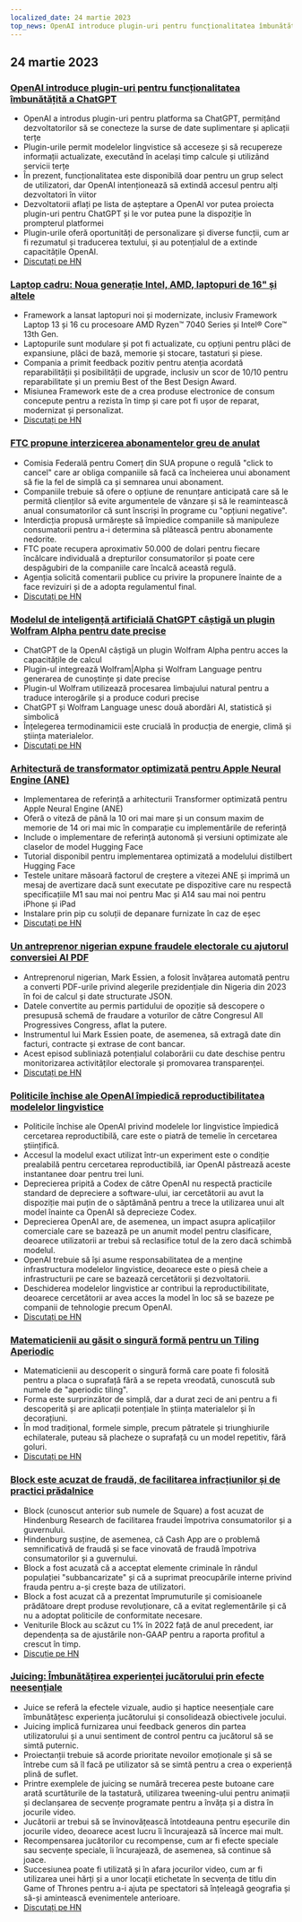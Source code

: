 ```yaml
---
localized_date: 24 martie 2023
top_news: OpenAI introduce plugin-uri pentru funcționalitatea îmbunătățită a ChatGPT
---
```




<CallToAction />

<Steps>

## 24 martie 2023

### [OpenAI introduce plugin-uri pentru funcționalitatea îmbunătățită a ChatGPT](https://openai.com/blog/chatgpt-plugins)

- OpenAI a introdus plugin-uri pentru platforma sa ChatGPT, permițând dezvoltatorilor să se conecteze la surse de date suplimentare și aplicații terțe
- Plugin-urile permit modelelor lingvistice să acceseze și să recupereze informații actualizate, executând în același timp calcule și utilizând servicii terțe
- În prezent, funcționalitatea este disponibilă doar pentru un grup select de utilizatori, dar OpenAI intenționează să extindă accesul pentru alți dezvoltatori în viitor
- Dezvoltatorii aflați pe lista de așteptare a OpenAI vor putea proiecta plugin-uri pentru ChatGPT și le vor putea pune la dispoziție în prompterul platformei
- Plugin-urile oferă oportunități de personalizare și diverse funcții, cum ar fi rezumatul și traducerea textului, și au potențialul de a extinde capacitățile OpenAI.
- [Discutați pe HN](http://news.ycombinator.com/item?id=35277677)

### [Laptop cadru: Noua generație Intel, AMD, laptopuri de 16" și altele](https://frame.work/)

- Framework a lansat laptopuri noi și modernizate, inclusiv Framework Laptop 13 și 16 cu procesoare AMD Ryzen™ 7040 Series și Intel® Core™ 13th Gen.
- Laptopurile sunt modulare și pot fi actualizate, cu opțiuni pentru plăci de expansiune, plăci de bază, memorie și stocare, tastaturi și piese.
- Compania a primit feedback pozitiv pentru atenția acordată reparabilității și posibilității de upgrade, inclusiv un scor de 10/10 pentru reparabilitate și un premiu Best of the Best Design Award.
- Misiunea Framework este de a crea produse electronice de consum concepute pentru a rezista în timp și care pot fi ușor de reparat, modernizat și personalizat.
- [Discutați pe HN](http://news.ycombinator.com/item?id=35277660)

### [FTC propune interzicerea abonamentelor greu de anulat](https://www.theverge.com/2023/3/23/23652373/ftc-click-to-cancel-subscription-service-dark-patterns-ban)

- Comisia Federală pentru Comerț din SUA propune o regulă "click to cancel" care ar obliga companiile să facă ca încheierea unui abonament să fie la fel de simplă ca și semnarea unui abonament.
- Companiile trebuie să ofere o opțiune de renunțare anticipată care să le permită clienților să evite argumentele de vânzare și să le reamintească anual consumatorilor că sunt înscriși în programe cu "opțiuni negative".
- Interdicția propusă urmărește să împiedice companiile să manipuleze consumatorii pentru a-i determina să plătească pentru abonamente nedorite.
- FTC poate recupera aproximativ 50.000 de dolari pentru fiecare încălcare individuală a drepturilor consumatorilor și poate cere despăgubiri de la companiile care încalcă această regulă.
- Agenția solicită comentarii publice cu privire la propunere înainte de a face revizuiri și de a adopta regulamentul final.
- [Discutați pe HN](http://news.ycombinator.com/item?id=35274519)

### [Modelul de inteligență artificială ChatGPT câștigă un plugin Wolfram Alpha pentru date precise](https://writings.stephenwolfram.com/2023/03/chatgpt-gets-its-wolfram-superpowers/)

- ChatGPT de la OpenAI câștigă un plugin Wolfram Alpha pentru acces la capacitățile de calcul
- Plugin-ul integrează Wolfram|Alpha și Wolfram Language pentru generarea de cunoștințe și date precise
- Plugin-ul Wolfram utilizează procesarea limbajului natural pentru a traduce interogările și a produce coduri precise
- ChatGPT și Wolfram Language unesc două abordări AI, statistică și simbolică
- Înțelegerea termodinamicii este crucială în producția de energie, climă și știința materialelor.
- [Discutați pe HN](http://news.ycombinator.com/item?id=35277925)

### [Arhitectură de transformator optimizată pentru Apple Neural Engine (ANE)](https://github.com/apple/ml-ane-transformers)

- Implementarea de referință a arhitecturii Transformer optimizată pentru Apple Neural Engine (ANE)
- Oferă o viteză de până la 10 ori mai mare și un consum maxim de memorie de 14 ori mai mic în comparație cu implementările de referință
- Include o implementare de referință autonomă și versiuni optimizate ale claselor de model Hugging Face
- Tutorial disponibil pentru implementarea optimizată a modelului distilbert Hugging Face
- Testele unitare măsoară factorul de creștere a vitezei ANE și imprimă un mesaj de avertizare dacă sunt executate pe dispozitive care nu respectă specificațiile M1 sau mai noi pentru Mac și A14 sau mai noi pentru iPhone și iPad
- Instalare prin pip cu soluții de depanare furnizate în caz de eșec
- [Discutați pe HN](http://news.ycombinator.com/item?id=35282325)

### [Un antreprenor nigerian expune fraudele electorale cu ajutorul conversiei AI PDF](https://markessien.com/posts/drama_of_transcription/)

- Antreprenorul nigerian, Mark Essien, a folosit învățarea automată pentru a converti PDF-urile privind alegerile prezidențiale din Nigeria din 2023 în foi de calcul și date structurate JSON.
- Datele convertite au permis partidului de opoziție să descopere o presupusă schemă de fraudare a voturilor de către Congresul All Progressives Congress, aflat la putere.
- Instrumentul lui Mark Essien poate, de asemenea, să extragă date din facturi, contracte și extrase de cont bancar.
- Acest episod subliniază potențialul colaborării cu date deschise pentru monitorizarea activităților electorale și promovarea transparenței.
- [Discutați pe HN](http://news.ycombinator.com/item?id=35272227)

### [Politicile închise ale OpenAI împiedică reproductibilitatea modelelor lingvistice](https://aisnakeoil.substack.com/p/openais-policies-hinder-reproducible)

- Politicile închise ale OpenAI privind modelele lor lingvistice împiedică cercetarea reproductibilă, care este o piatră de temelie în cercetarea științifică.
- Accesul la modelul exact utilizat într-un experiment este o condiție prealabilă pentru cercetarea reproductibilă, iar OpenAI păstrează aceste instantanee doar pentru trei luni.
- Deprecierea pripită a Codex de către OpenAI nu respectă practicile standard de depreciere a software-ului, iar cercetătorii au avut la dispoziție mai puțin de o săptămână pentru a trece la utilizarea unui alt model înainte ca OpenAI să deprecieze Codex.
- Deprecierea OpenAI are, de asemenea, un impact asupra aplicațiilor comerciale care se bazează pe un anumit model pentru clasificare, deoarece utilizatorii ar trebui să reclasifice totul de la zero dacă schimbă modelul.
- OpenAI trebuie să își asume responsabilitatea de a menține infrastructura modelelor lingvistice, deoarece este o piesă cheie a infrastructurii pe care se bazează cercetătorii și dezvoltatorii.
- Deschiderea modelelor lingvistice ar contribui la reproductibilitate, deoarece cercetătorii ar avea acces la model în loc să se bazeze pe companii de tehnologie precum OpenAI.
- [Discutați pe HN](http://news.ycombinator.com/item?id=35269304)

### [Matematicienii au găsit o singură formă pentru un Tiling Aperiodic](https://www.newscientist.com/article/2365363-mathematicians-discover-shape-that-can-tile-a-wall-and-never-repeat/)

- Matematicienii au descoperit o singură formă care poate fi folosită pentru a placa o suprafață fără a se repeta vreodată, cunoscută sub numele de "aperiodic tiling".
- Forma este surprinzător de simplă, dar a durat zeci de ani pentru a fi descoperită și are aplicații potențiale în știința materialelor și în decorațiuni.
- În mod tradițional, formele simple, precum pătratele și triunghiurile echilaterale, puteau să placheze o suprafață cu un model repetitiv, fără goluri.
- [Discutați pe HN](http://news.ycombinator.com/item?id=35273707)

### [Block este acuzat de fraudă, de facilitarea infracțiunilor și de practici prădalnice](https://hindenburgresearch.com/block/)

- Block (cunoscut anterior sub numele de Square) a fost acuzat de Hindenburg Research de facilitarea fraudei împotriva consumatorilor și a guvernului.
- Hindenburg susține, de asemenea, că Cash App are o problemă semnificativă de fraudă și se face vinovată de fraudă împotriva consumatorilor și a guvernului.
- Block a fost acuzată că a acceptat elemente criminale în rândul populației "subbancarizate" și că a suprimat preocupările interne privind frauda pentru a-și crește baza de utilizatori.
- Block a fost acuzat că a prezentat împrumuturile și comisioanele prădătoare drept produse revoluționare, că a evitat reglementările și că nu a adoptat politicile de conformitate necesare.
- Veniturile Block au scăzut cu 1% în 2022 față de anul precedent, iar dependența sa de ajustările non-GAAP pentru a raporta profitul a crescut în timp.
- [Discuție pe HN](http://news.ycombinator.com/item?id=35273782)

### [Juicing: Îmbunătățirea experienței jucătorului prin efecte neesențiale](https://garden.bradwoods.io/notes/design/juice)

- Juice se referă la efectele vizuale, audio și haptice neesențiale care îmbunătățesc experiența jucătorului și consolidează obiectivele jocului.
- Juicing implică furnizarea unui feedback generos din partea utilizatorului și a unui sentiment de control pentru ca jucătorul să se simtă puternic.
- Proiectanții trebuie să acorde prioritate nevoilor emoționale și să se întrebe cum să îl facă pe utilizator să se simtă pentru a crea o experiență plină de suflet.
- Printre exemplele de juicing se numără trecerea peste butoane care arată scurtăturile de la tastatură, utilizarea tweening-ului pentru animații și declanșarea de secvențe programate pentru a învăța și a distra în jocurile video.
- Jucătorii ar trebui să se învinovățească întotdeauna pentru eșecurile din jocurile video, deoarece acest lucru îi încurajează să încerce mai mult.
- Recompensarea jucătorilor cu recompense, cum ar fi efecte speciale sau secvențe speciale, îi încurajează, de asemenea, să continue să joace.
- Succesiunea poate fi utilizată și în afara jocurilor video, cum ar fi utilizarea unei hărți și a unor locații etichetate în secvența de titlu din Game of Thrones pentru a-i ajuta pe spectatori să înțeleagă geografia și să-și amintească evenimentele anterioare.
- [Discutați pe HN](http://news.ycombinator.com/item?id=35273139)

</Steps>
